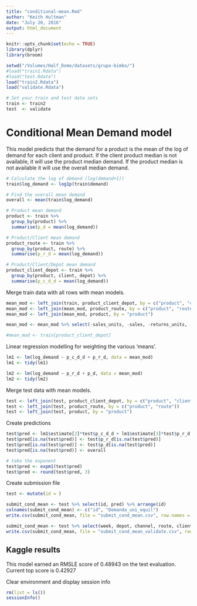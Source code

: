```yaml
---
title: "conditional-mean.Rmd"
author: "Keith Hultman"
date: "July 20, 2016"
output: html_document
---
```


```r
knitr::opts_chunk$set(echo = TRUE)
library(dplyr)
library(broom)

setwd("/Volumes/Half_Dome/datasets/grupo-bimbo/")
#load("train1.Rdata")
#load("test.Rdata")
load("train2.Rdata")
load("validate.Rdata")

# Set your train and test data sets
train <- train2
test  <- validate

```

# Conditional Mean Demand model
This model predicts that the demand for a product is the mean of the log of demand for each client and product. If the client product median is not available, it will use the product median demand. If the product median is not available it will use the overall median demand. 

```r
# Calculate the log of demand (log(demand+1))
train$log_demand <- log1p(train$demand)

# Find the overall mean demand
overall <- mean(train$log_demand)

# Product mean demand
product <- train %>%
  group_by(product) %>%
  summarise(p_d = mean(log_demand))

# Product/Client mean demand
product_route <- train %>%
  group_by(product, route) %>%
  summarise(p_r_d = mean(log_demand))

# Product/Client/Depot mean demand
product_client_depot <- train %>%
  group_by(product, client, depot) %>%
  summarise(p_c_d_d = mean(log_demand))
```

Merge train data with all rows with mean models.

```r
mean_mod <- left_join(train, product_client_depot, by = c("product", "client", "depot"))
mean_mod <- left_join(mean_mod, product_route, by = c("product", "route"))
mean_mod <- left_join(mean_mod, product, by = "product")

mean_mod <- mean_mod %>% select(-sales_units, -sales, -returns_units, -returns)
```

```r

#mean_mod <- train[product_client_depot]
```


Linear regression modelling for weighting the various 'means'. 

```r
lm1 <- lm(log_demand ~ p_c_d_d + p_r_d, data = mean_mod)
lm1 <- tidy(lm1)

lm2 <- lm(log_demand ~ p_r_d + p_d, data = mean_mod)
lm2 <- tidy(lm2)
```

Merge test data with mean models.

```r
test <- left_join(test, product_client_depot, by = c("product", "client", "depot"))
test <- left_join(test, product_route, by = c("product", "route"))
test <- left_join(test, product, by = "product")
```

Create predictions

```r
test$pred <- lm1$estimate[2]*test$p_c_d_d + lm1$estimate[3]*test$p_r_d + lm1$estimate[1]
test$pred[is.na(test$pred)] <- test$p_r_d[is.na(test$pred)]
test$pred[is.na(test$pred)] <- test$p_d[is.na(test$pred)]
test$pred[is.na(test$pred)] <- overall

# take the exponent 
test$pred <- expm1(test$pred)
test$pred <- round(test$pred, 3)
```

Create submission file

```r

test <- mutate(id = )

submit_cond_mean <- test %>% select(id, pred) %>% arrange(id)
colnames(submit_cond_mean) <- c("id", "Demanda_uni_equil")
write.csv(submit_cond_mean, file = "submit_cond_mean.csv", row.names = FALSE)
```


```r

submit_cond_mean <- test %>% select(week, depot, channel, route, client, product, demand, pred)
write.csv(submit_cond_mean, file = "submit_cond_mean_validate.csv", row.names = FALSE)
```


## Kaggle results
This model earned an RMSLE score of 0.48943 on the test evaluation. Current top score is 0.42927


Clear environment and display session info

```r
rm(list = ls())
sessionInfo()
```

